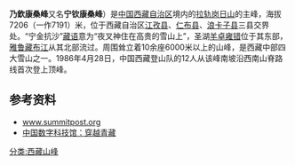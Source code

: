 {{Infobox Mountain
| Name = 宁金抗沙峰
| Photo =乃钦康桑雪山 - panoramio.jpg
| Caption =
| Elevation = {{convert|7206|m|ft|0}} 
| Location =[[中国|中国]][[西藏自治区|西藏自治区]]
| Range = [[拉轨岗日山|拉轨岗日山]]
| Prominence = 
| Coordinates = {{coord|28|56|54|N|90|10|42|E|type:mountain|display=inline,title}}
| First ascent = 1986年
| Easiest route = 
| Translation = 
| Listing       = 
| pushpin_map            = China
| pushpin_map_caption    = 宁金抗沙峰的位置
| pushpin_mapsize        = 284
| coordinates_ref        = 
| latd=28 |latm=56 |lats=54 |latNS=N
| longd=90 |longm=10 |longs=42 |longEW=E
}}
'''乃欽康桑峰'''又名'''宁钦康桑峰'''）是[[中国|中国]][[西藏自治区|西藏自治区]]境内的[[拉轨岗日山|拉轨岗日山]]的主峰，海拔7206（一作7191）米，位于西藏自治区[[江孜县|江孜县]]、[[仁布县|仁布县]]、[[浪卡子县|浪卡子县]]三县交界处。“宁金抗沙”[[藏语|藏语]]意为“夜叉神住在高贵的雪山上”，圣湖[[羊卓雍错|羊卓雍错]]位于其东部，[[雅鲁藏布江|雅鲁藏布江]]从其北部流过。周围耸立着10余座6000米以上的山峰，是西藏中部四大雪山之一。1986年4月28日，中国西藏登山队的12人从该峰南坡沿西南山脊路线首次登上顶峰。

==参考资料==
*[http://www.summitpost.org/noijin-kangsang-7206m/380352 www.summitpost.org]{{WebCite|url=https://www.webcitation.org/6ABtlhcly?url=http://www.summitpost.org/noijin-kangsang-7206m/380352 |date=20120825221114 |dateformat=iso }}
*[http://amuseum.cdstm.cn/AMuseum/chuanyueqingzang/m120.html 中国数字科技馆：穿越青藏]{{Wayback|url=http://amuseum.cdstm.cn/AMuseum/chuanyueqingzang/m120.html |date=20111127114538 }}
[[分类:西藏山峰|分类:西藏山峰]]